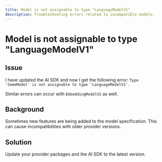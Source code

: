 ```yaml
---
title: Model is not assignable to type "LanguageModelV1"
description: Troubleshooting errors related to incompatible models.
---
```


# Model is not assignable to type "LanguageModelV1"

## Issue

I have updated the AI SDK and now I get the following error: `Type 'SomeModel' is not assignable to type 'LanguageModelV1'.`

<Note>Similar errors can occur with `EmbeddingModelV2` as well.</Note>

## Background

Sometimes new features are being added to the model specification.
This can cause incompatibilities with older provider versions.

## Solution

Update your provider packages and the AI SDK to the latest version.
